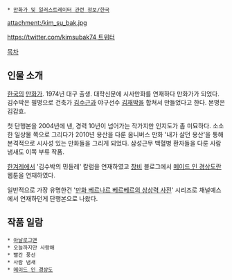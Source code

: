  * [[만화가 및 일러스트레이터 관련 정보/한국]]

attachment:/kim_su_bak.jpg

[[https://twitter.com/kimsubak74 트위터]]

[[목차]]

== 인물 소개 ==
[[한국]]의 [[만화가]]. 1974년 대구 출생. 대학신문에 시사만화를 연재하다 만화가가 되었다. 김수박은 필명으로 건축가 [[김수근]]과 야구선수 [[김재박]]을 합쳐서 만들었다고 한다. 본명은 김갑효.

첫 단행본을 2004년에 낸, 경력 10년이 넘어가는 작가지만 인지도가 좀 미묘하다. 소소한 일상물 쪽으로 그리다가 2010년 용산을 다룬 옴니버스 만화 '내가 살던 용산'을 통해 본격적으로 시사성 있는 만화들을 그리게 되었다. 삼성근무 백혈병 환자들을 다룬 사람냄새도 이쪽 부류 작품.

[[한겨레]]에서 '김수박의 민들레' 칼럼을 연재하였고 [[창비]] 블로그에서 [[메이드 인 경상도]]란 웹툰을 연재하였다.

일반적으로 가장 유명한건 '[[상대적이며 절대적인 지식의 백과사전|만화 베르나르 베르베르의 상상력 사전]]' 시리즈로 채널예스에서 연재하던게 단행본으로 나왔다.

== 작품 일람 ==
 * [[아날로그맨]]
 * 오늘까지만 사랑해 
 * 빨간 풍선 
 * 사람 냄새 
 * [[메이드 인 경상도]]
